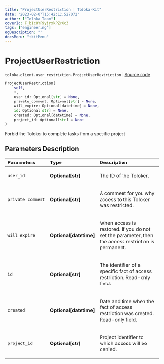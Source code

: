 ```yaml
---
title: "ProjectUserRestriction | Toloka-Kit"
date: "2023-02-07T15:42:12.527072"
author: ["Toloka Team"]
coverId: F_bIcOYF9yjrxkPZrXc3
tags: ["engineering"]
ogDescription: ""
docsMenu: "tkitMenu"
---
```


# ProjectUserRestriction
`toloka.client.user_restriction.ProjectUserRestriction` | [Source code](https://github.com/Toloka/toloka-kit/blob/v1.1.3/src/client/user_restriction.py#L103)

```python
ProjectUserRestriction(
    self,
    *,
    user_id: Optional[str] = None,
    private_comment: Optional[str] = None,
    will_expire: Optional[datetime] = None,
    id: Optional[str] = None,
    created: Optional[datetime] = None,
    project_id: Optional[str] = None
)
```

Forbid the Toloker to complete tasks from a specific project

## Parameters Description

| Parameters | Type | Description |
| :----------| :----| :-----------|
`user_id`|**Optional\[str\]**|<p>The ID of the Toloker.</p>
`private_comment`|**Optional\[str\]**|<p>A comment for you why access to this Toloker was restricted.</p>
`will_expire`|**Optional\[datetime\]**|<p>When access is restored. If you do not set the parameter, then the access restriction is permanent.</p>
`id`|**Optional\[str\]**|<p>The identifier of a specific fact of access restriction. Read-only field.</p>
`created`|**Optional\[datetime\]**|<p>Date and time when the fact of access restriction was created. Read-only field.</p>
`project_id`|**Optional\[str\]**|<p>Project identifier to which access will be denied.</p>